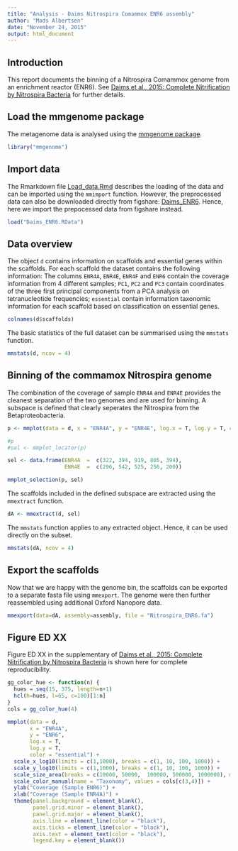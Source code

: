 ```yaml
---
title: "Analysis - Daims Nitrospira Comammox ENR6 assembly"
author: "Mads Albertsen"
date: "November 24, 2015"
output: html_document
---
```


## Introduction
This report documents the binning of a Nitrospira Comammox genome from an enrichment reactor (ENR6). See [Daims et al., 2015: Complete Nitrification by Nitrospira Bacteria](https://doi.org/10.1038/nature16461) for further details.

## Load the mmgenome package
The metagenome data is analysed using the [mmgenome package](http://madsalbertsen.github.io/mmgenome/).
```r
library("mmgenome")
```

## Import data
The Rmarkdown file [Load_data.Rmd](http://madsalbertsen.github.io/mmgenome/Daims_MBR_Load_data.html) describes the loading of the data and can be imported using the `mmimport` function. However, the preprocessed data can also be downloaded directly from figshare: [Daims_ENR6](http://dx.doi.org/10.6084/m9.figshare.1613282). Hence, here we import the prepocessed data from figshare instead.
```r
load("Daims_ENR6.RData")
```

## Data overview
The object `d` contains information on scaffolds and essential genes within the scaffolds. For each scaffold the dataset contains the following information: The columns `ENR4A`, `ENR4E`, `ENR4F` and `ENR6` contain the coverage information from 4 different samples; `PC1`, `PC2` and `PC3` contain coordinates of the three first principal components from a PCA analysis on tetranucleotide frequencies; `essential` contain information taxonomic information for each scaffold based on classification on essential genes.
```r
colnames(d$scaffolds)
```

The basic statistics of the full dataset can be summarised using the `mmstats` function. 
```r
mmstats(d, ncov = 4)
```

## Binning of the commamox Nitrospira genome
The combination of the coverage of sample `ENR4A` and `ENR4E` provides the cleanest separation of the two genomes and are used for binning. A subspace is defined that clearly seperates the Nitrospira from the Betaproteobacteria.
```r
p <- mmplot(data = d, x = "ENR4A", y = "ENR4E", log.x = T, log.y = T, color = "essential") 

#p
#sel <- mmplot_locator(p)

sel <- data.frame(ENR4A  =  c(322, 394, 919, 805, 394),
                  ENR4E  =  c(296, 542, 525, 256, 200))

mmplot_selection(p, sel)
```

The scaffolds included in the defined subspace are extracted using the `mmextract` function. 
```r
dA <- mmextract(d, sel)
```

The `mmstats` function applies to any extracted object. Hence, it can be used directly on the subset.
```r
mmstats(dA, ncov = 4)
```

## Export the scaffolds 
Now that we are happy with the genome bin, the scaffolds can be exported to a separate fasta file using `mmexport`. The genome were then further reassembled using additional Oxford Nanopore data.
```r
mmexport(data=dA, assembly=assembly, file = "Nitrospira_ENR6.fa")
```

## Figure ED XX
Figure ED XX in the supplementary of [Daims et al., 2015: Complete Nitrification by Nitrospira Bacteria]() is shown here for complete reproducibility.
```r
gg_color_hue <- function(n) {
  hues = seq(15, 375, length=n+1)
  hcl(h=hues, l=65, c=100)[1:n]
}
cols = gg_color_hue(4)

mmplot(data = d, 
       x = "ENR4A", 
       y = "ENR6", 
       log.x = T, 
       log.y = T, 
       color = "essential") +
  scale_x_log10(limits = c(1,1000), breaks = c(1, 10, 100, 1000)) +
  scale_y_log10(limits = c(1,1000), breaks = c(1, 10, 100, 1000)) +
  scale_size_area(breaks = c(10000, 50000,  100000, 500000, 1000000), max_size = 20, labels = c(10, 50, 100, 500, 1000), name = "Scaffold Length (Kbp)") +
  scale_color_manual(name = "Taxonomy", values = cols[c(3,4)]) +
  ylab("Coverage (Sample ENR6)") +
  xlab("Coverage (Sample ENR4A)") +
  theme(panel.background = element_blank(),
        panel.grid.minor = element_blank(),
        panel.grid.major = element_blank(),
        axis.line = element_line(color = "black"),
        axis.ticks = element_line(color = "black"),
        axis.text = element_text(color = "black"),
        legend.key = element_blank())
```